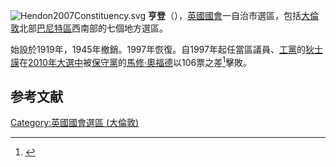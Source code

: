 [[File:Hendon2007Constituency.svg|right]]
'''亨登'''（{{lang-en|Hendon}}），[[英國|英國]][[英國國會|國會]]一自治市選區，包括[[大倫敦|大倫敦]]北部[[巴尼特區|巴尼特區]]西南部的七個地方選區。

始設於1919年，1945年撤銷。1997年恢復。自1997年起任當區議員、[[工黨_(英國)|工黨]]的[[狄士謨|狄士謨]]在[[2010年英國大選|2010年大選中]]被[[保守黨_(英國)|保守黨]]的[[馬修·奧福德|馬修·奧福德]]以106票之差<ref name="">{{cite news
|publisher=[[英國廣播公司|英國廣播公司]]
|date=2010年5月7日
|title=Election 2010/Constituency/Hendon
|url=http://news.bbc.co.uk/1/shared/election2010/results/constituency/c14.stm
|accessdate=2010年10月3日
|archive-date=2017年8月23日
|archive-url=https://web.archive.org/web/20170823062831/http://news.bbc.co.uk/1/shared/election2010/results/constituency/c14.stm
|dead-url=no
}}</ref>擊敗。
==参考文献==
<div class="references-small">
<references><references/>
</div>

{{DEFAULTSORT:Hendon (UK Parliament constituency)}}
{{英國國會選區 (倫敦)}}
[[Category:英國國會選區_(大倫敦)|Category:英國國會選區 (大倫敦)]]